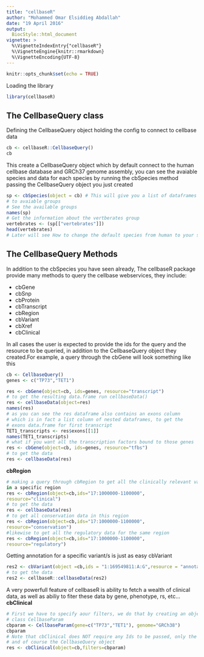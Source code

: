 ```yaml
---
title: "cellbaseR"
author: "Mohammed Omar Elsiddieg Abdallah"
date: "19 April 2016"
output: 
  BiocStyle::html_document
vignette: >
  %\VignetteIndexEntry{"cellbaseR"}
  %\VignetteEngine{knitr::rmarkdown}
  %\VignetteEncoding{UTF-8}  
---
```


```r
knitr::opts_chunk$set(echo = TRUE)
```

Loading the library

```r
library(cellbaseR)

```

## The CellbaseQuery class

Defining the CellbaseQuery object holding the config to connect to cellbase data

```r
cb <- cellbaseR::CellbaseQuery()
cb

```
This create a CellbaseQuery object which by default connect to the human cellbase database
and GRCh37 genome assembly, you can see the avaiable species and data for each species by running the cbSpecies method passing  the CellbaseQuery object you just created
```r
sp <- cbSpecies(object = cb) # This will give you a list of dataframes corresponding
# to avaiable groups
# See the available groups
names(sp)
# Get the information about the vertberates group
vertebrates <- (sp[["vertebrates"]])
head(vertebrates)
# Later will see How to change the default species from human to your species of interest

```

## The CellbaseQuery Methods
In addition to the cbSpecies you have seen already, The cellbaseR package
provide many methods to query the cellbase webservices, they include:  
 
-  cbGene  
-  cbSnp  
-  cbProtein  
-  cbTranscript  
-  cbRegion  
-  cbVariant  
-  cbXref  
-  cbClinical  

In all cases the user is expected to provide the ids for the query and the resource to be queried, in addition to 
the CellbaseQuery object they created.For example, a query through the cbGene will look something like this
```r
cb <- CellbaseQuery()
genes <- c("TP73","TET1")

res <- cbGene(object=cb, ids=genes, resource="transcript")
# to get the resulting data.frame run cellbaseData()
res <- cellbaseData(object=res)
names(res)
# as you can see the res dataframe also contains an exons column 
# which is in fact a list column of nested dataframes, to get the
# exons data.frame for first transcript
TET1_transcripts <- res$exons[[1]]
names(TET1_transcripts)
# what if you want all the transcription factors bound to those genes
res <- cbGene(object=cb, ids=genes, resource="tfbs")
# to get the data
res <- cellbaseData(res)
```


**cbRegion**
```r
# making a query through cbRegion to get all the clinically relevant variants 
in a specific region
res <- cbRegion(object=cb,ids="17:1000000-1100000",
resource="clinical")
# to get the data 
res <- cellbaseData(res)
# to get all conservation data in this region
res <- cbRegion(object=cb,ids="17:1000000-1100000",
resource="conservation")
#likewise to get all the regulatory data for the same region
res <- cbRegion(object=cb,ids="17:1000000-1100000",
resource="regulatory")

```
Getting annotation for a specific variant/s is just as easy
cbVariant

```r
res2 <- cbVariant(object =cb,ids = "1:169549811:A:G",resource = "annotation")
# to get the data 
res2 <- cellbaseR::cellbaseData(res2)
```

A very powerfull feature of cellbaseR is ability to fetch a wealth of clinical data, as well as abiliy to fiter these data by gene, phenotype, rs, etc…  
**cbClinical**
```r
# First we have to specify aour filters, we do that by creating an object of
# class CellbaseParam
cbparam <- CellbaseParam(gene=c("TP73","TET1"), genome="GRCh38")
cbparam
# Note that cbClinical does NOT require any Ids to be passed, only the filters
# and of course the CellbaseQuery object
res <- cbClinical(object=cb,filters=cbparam)
```


